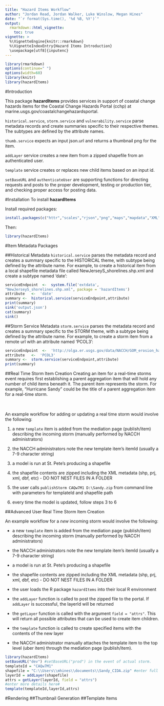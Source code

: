 ```yaml
---
title: "Hazard Items Workflow"
author: "Jordan Read, Jordan Walker, Luke Winslow, Megan Hines"
date: "`r format(Sys.time(), '%d %B, %Y')`"
output: 
  rmarkdown::html_vignette:
    toc: true
vignette: >
  %\VignetteEngine{knitr::rmarkdown}
  %\VignetteIndexEntry{Hazard Items Introduction}
  \usepackage[utf8]{inputenc}
---
```



```r
library(rmarkdown)
options(continue=" ")
options(width=60)
library(knitr)
library(hazardItems)

```


#Introduction


This package **hazardItems** provides services in support of coastal change hazards items for the Coastal Change Hazards Portal (cchp) at marine.usgs.gov/coastalchangehazardsportal.  
    
`historical.service`, `storm.service` and `vulnerability.service` parse metadata records and create summaries specific to their respective themes. The subtypes are defined by the attribute names.

`thumb.service` expects an input json.url and returns a thumbnail png for the item.

`addLayer` service creates a new item from a zipped shapefile from an authenticated user.

`template` service creates or replaces new child items based on an input id. 

`setBaseURL` and `authenticateUser` are supporting functions for directing requests and posts to the proper development, testing or production tier, and checking proper access for posting data.



#Installation
To install **hazardItems** 

Install required packages:
```r
install.packages(c("httr","scales","rjson","png","maps","mapdata","XML","devtools","roxygen2","knitr","rmarkdown","mapdata"))
```

Then:
```r
library(hazardItems)
```

#Item Metadata Packages

##Historical Metadata
`historical.service` parses the metadata record and creates a summary specific to the HISTORICAL theme, with subtype being defined by the attribute name. For example, to create a historical item from a local shapefile metadata file called NewJerseyS_shorelines.shp.xml and create a subtype named 'date':

```r
serviceEndpoint  <-  system.file('extdata',
"NewJerseyS_shorelines.shp.xml", package = 'hazardItems')
attribute	<-	'date'
summary	<-	historical.service(serviceEndpoint,attribute)
print(summary)
sink('output.json')
cat(summary)
sink()
```

##Storm Service Metadata
`storm.service` parses the metadata record and creates a summary specific to the STORM theme, with a subtype being defined by the attribute name. For example, to create a storm item from a remote url with an attribute named 'PCOL3':

```r
serviceEndpoint  <-  'http://olga.er.usgs.gov/data/NACCH/GOM_erosion_hazards_metadata.xml'
attribute	<-	'PCOL3'
summary	<-	storm.service(serviceEndpoint,attribute)
print(summary)
```

##Real Time Storm Item Creation
Creating an item for a real-time storms event requires first establishing a parent aggregation item that will hold any number of child items beneath it. The parent item represents the storm. For example, "Hurricane Sandy" could be the title of a parent aggregation item for a real-time storm. 

<br />
<br />
An example workflow for adding or updating a real time storm would involve the following:


(@) a new `template` item is added from the mediation page (publish/item) describing the incoming storm (manually performed by NACCH administrators)

(@) the NACCH administrators note the new template item's itemId (usually a 7-9 character string)

(@) a model is run at St. Pete's producing a shapefile

(@) the shapefile contents are zipped including the XML metadata (shp, prj, xml, dbf, etc) - DO NOT NEST FILES IN A FOLDER

(@) the user calls `publishStorm CAQw7M1 D:\Sandy.zip` from command line with parameters for templateId and shapefile path 

(@) every time the model is updated, follow steps 3 to 6


##Advanced User Real Time Storm Item Creation

An example workflow for a *new* incoming storm would involve the following:

* a new `template` item is added from the mediation page (publish/item) describing the incoming storm (manually performed by NACCH administrators)

* the NACCH administrators note the new template item's itemId (usually a 7-9 character string)

* a model is run at St. Pete's producing a shapefile

* the shapefile contents are zipped including the XML metadata (shp, prj, xml, dbf, etc) - DO NOT NEST FILES IN A FOLDER

* the user loads the R package `hazardItems` into their local R environment

* the `addLayer` function is called to post the zipped file to the portal. If `addLayer` is successful, the layerId will be returned

* the `getLayer` function is called with the argument `field = "attrs"`. This will return all possible attributes that can be used to create item children.

* the `template` function is called to create specified items with the contents of the new layer

* the NACCH administrator manually attaches the template item to the top level (uber item) through the mediation page (publish/item).



```r
library(hazardItems)
setBaseURL("dev") #setBaseURL("prod") in the event of actual storm.
templateId = "CAQw7M1"
shapefile = "C:\\Users\\mhines\\documents\\Sandy_CIDA.zip" #enter full path to your zipped shapefile here
layerId = addLayer(shapefile)
attrs = getLayer(layerId, field = "attrs")
#enter more details here#
template(templateId,layerId,attrs)

```

#Rendering
##Thumbnail Generation
##Template Items



